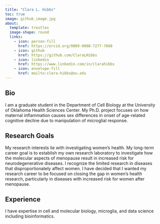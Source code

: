 ```yaml
---
title: "Clara L. Hibbs"
toc: true
image: github_image.jpg
about:
  template: trestles
  image-shape: round
  links:
    - icon: person-fill
      href: https://orcid.org/0009-0008-7277-7608
    - icon: github
      href: https://github.com/ClaraLHibbs
    - icon: linkedin
      href: https://www.linkedin.com/in/clarahibbs
    - icon: envelope-fill
      href: mailto:clara-hibbs@ou.edu
---
```


::: {.column-page}

## Bio
I am a graduate student in the Department of Cell Biology at the University of Oklahoma Health Sciences Center. My Ph.D. project focuses on how maternal inflammation causes sex differences in onset of age-related cognitive decline due to manipulation of microglial response.

## Research Goals
My research interests lie with investigating women’s health. My long-term career goal is to establish my own research laboratory to investigate how the molecular aspects of menopause result in increased risk for neurodegenerative diseases. I recognize the limited research in diseases that disproportionately affect women. I have decided that I wanted my research career to be focused on closing the gap in women’s health research, particularly in diseases with increased risk for women after menopause.

## Experience
I have expertise in cell and molecular biology, microglia, and data science including bioinformatics.

:::